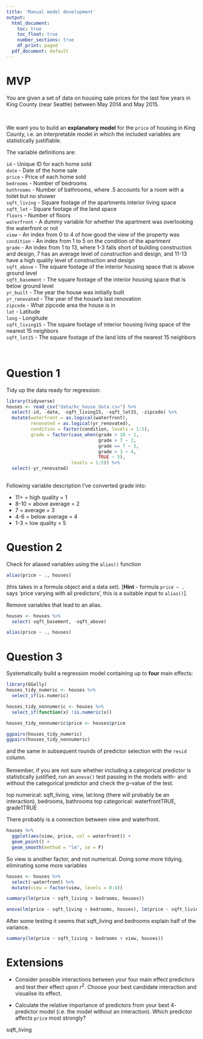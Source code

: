 ```yaml
---
title: 'Manual model development'
output:
  html_document:
    toc: true
    toc_float: true
    number_sections: true
    df_print: paged
  pdf_document: default
---
```




# MVP

You are given a set of data on housing sale prices for the last few years in King County (near Seattle) between May 2014 and May 2015.

<br>
<div class="emphasis">
We want you to build an **explanatory model** for the `price` of housing in King County, i.e. an interpretable model in which the included variables are statistically justifiable.

The variable definitions are:

`id` - Unique ID for each home sold  
`date` - Date of the home sale  
`price` - Price of each home sold  
`bedrooms` - Number of bedrooms  
`bathrooms` - Number of bathrooms, where .5 accounts for a room with a toilet but no shower  
`sqft_living` - Square footage of the apartments interior living space  
`sqft_lot` - Square footage of the land space  
`floors` - Number of floors  
`waterfront` - A dummy variable for whether the apartment was overlooking the waterfront or not  
`view` - An index from 0 to 4 of how good the view of the property was  
`condition` - An index from 1 to 5 on the condition of the apartment  
`grade` - An index from 1 to 13, where 1-3 falls short of building construction and design, 7 has an average level of construction and design, and 11-13 have a high quality level of construction and design  
`sqft_above` - The square footage of the interior housing space that is above ground level  
`sqft_basement` - The square footage of the interior housing space that is below ground level  
`yr_built` - The year the house was initially built  
`yr_renovated` - The year of the house’s last renovation  
`zipcode` - What zipcode area the house is in  
`lat` - Latitude  
`long` - Longitude  
`sqft_living15` - The square footage of interior housing living space of the nearest 15 neighbors  
`sqft_lot15` - The square footage of the land lots of the nearest 15 neighbors  
</div>
<br>


# Question 1

Tidy up the data ready for regression:

```r
library(tidyverse)
houses <- read_csv("data/kc_house_data.csv") %>% 
  select(-id, -date, -sqft_living15, -sqft_lot15, -zipcode) %>% 
  mutate(waterfront = as.logical(waterfront),
         renovated = as.logical(yr_renovated),
         condition = factor(condition, levels = 1:5),
         grade = factor(case_when(grade > 10 ~ 1,
                                  grade > 7 ~ 2,
                                  grade == 7 ~ 3,
                                  grade > 3 ~ 4,
                                  TRUE ~ 5),
                        levels = 1:5)) %>% 
  select(-yr_renovated)
  

```

Following variable description I've converted grade into:

 - 11+ = high quality = 1
 - 8-10 = above average = 2
 - 7 = average = 3
 - 4-6 = below average = 4
 - 1-3 = low quality = 5


# Question 2

Check for aliased variables using the `alias()` function 

```r
alias(price ~ ., houses)
```


(this takes in a formula object and a data set). [**Hint** - formula `price ~ .` says 'price varying with all predictors', this is a suitable input to `alias()`].

Remove variables that lead to an alias. 

```r
houses <- houses %>% 
  select(-sqft_basement, -sqft_above)
```

```r
alias(price ~ ., houses)
```


# Question 3

Systematically build a regression model containing up to **four** main effects:

```r
library(GGally)
houses_tidy_numeric <- houses %>%
  select_if(is.numeric)

houses_tidy_nonnumeric <- houses %>%
  select_if(function(x) !is.numeric(x))

houses_tidy_nonnumeric$price <- houses$price

ggpairs(houses_tidy_numeric)
ggpairs(houses_tidy_nonnumeric)
```


and the same in subsequent rounds of predictor selection with the `resid` column.<br><br>
Remember, if you are not sure whether including a categorical predictor is statistically justified, run an `anova()` test passing in the models with- and without the categorical predictor and check the p-value of the test.
</details>

top numerical: sqft_living, view, lat:long (there will probably be an interaction), bedrooms, bathrooms
top categorical: waterfrontTRUE, grade1TRUE

There probably is a connection between view and waterfront.

```r
houses %>% 
  ggplot(aes(view, price, col = waterfront)) +
  geom_point() +
  geom_smooth(method = "lm", se = F)
```

So view is another factor, and not numerical.
Doing some more tidying, eliminating some more variables

```r
houses <- houses %>%
  select(-waterfront) %>%
  mutate(view = factor(view, levels = 0:4))
```

```r
summary(lm(price ~ sqft_living + bedrooms, houses))
```

```r
anova(lm(price ~ sqft_living + bedrooms, houses), lm(price ~ sqft_living + bedrooms + bathrooms, houses))
```

After some testing it seems that sqft_living and bedrooms explain half of the variance.

```r
summary(lm(price ~ sqft_living + bedrooms + view, houses))
```



# Extensions

* Consider possible interactions between your four main effect predictors and test their effect upon $r^2$. Choose your best candidate interaction and visualise its effect.



* Calculate the relative importance of predictors from your best $4$-predictor model (i.e. the model without an interaction). Which predictor affects `price` most strongly?


sqft_living